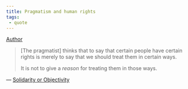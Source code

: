 ```yaml
---
title: Pragmatism and human rights
tags:
 - quote 
---
```


[Author](/docs/phil/people/Richard Rorty.html)


> [The pragmatist] thinks that to say that certain people have certain rights is merely to say that we should treat them in certain ways.  
> 
> It is not to give a *reason* for treating them in those ways.

— [Solidarity or Objectivity](/docs/phil/works/Solidarity or Objectivity.html)